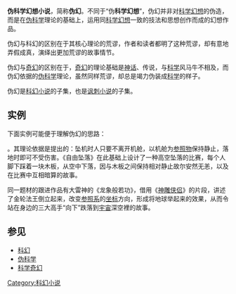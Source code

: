 {{unreferenced|time=2020-06-07T16:03:25+00:00}}
'''伪科学幻想小说'''，简称'''伪幻'''。不同于“伪'''科学幻想'''”，伪幻并非对[[科学幻想|科学幻想]]的伪造，而是在[[伪科学|伪科学]]理论的基础上，运用同[[科学幻想|科学幻想]]一致的技法和思想创作而成的幻想作品。

伪幻与科幻的区别在于其核心理论的荒谬，作者和读者都明了这种荒谬，却有意地弄假成真，演绎出更加荒谬的故事情节。

伪幻与[[奇幻|奇幻]]的区别在于，[[奇幻|奇幻]]的理论基础是[[神话|神话]]、传说，与[[科学|科学]]风马牛不相及，而伪幻依据的[[伪科学|伪科学]]理论，虽然同样荒谬，却总是竭力伪装成[[科学|科学]]的样子。

伪幻是[[科幻小说|科幻小说]]的子集，也是[[讽刺小说|讽刺小说]]的子集。

==实例==

下面实例可能便于理解伪幻的思路：

{{Fact|伪幻的开山之作是[[北星|北星]]的《自由坠落》|time=2013-03-02T11:31:29+00:00}}。其理论依据是{{Who|一名[[民间科学家|民间科学家]]|time=2013-03-02}}提出的：坠机时人只要不离开机舱，以机舱为[[参照物|参照物]]保持静止，落地时即可不受伤害。《自由坠落》在此基础上设计了一种高空坠落的比赛，每个人脚下踩着一块木板，从空中下落，因与木板之间保持相对静止故尔安然无恙，以及在比赛中互相暗算的故事。

同一题材的跟进作品有大雷神的《龙象般若功》，借用《[[神雕侠侣|神雕侠侣]]》的片段，讲述了金轮法王倒立起来，改变[[参照系|参照系]]的[[坐标|坐标]]方向，形成将地球举起来的效果，从而令站在身边的三大高手“向下”跌落到[[宇宙|宇宙]]深空裡的故事。

==参见==
*[[科幻|科幻]]
*[[伪科学|伪科学]]
*[[科学奇幻|科学奇幻]]

{{小说小作品}}

[[Category:科幻小说|Category:科幻小说]]